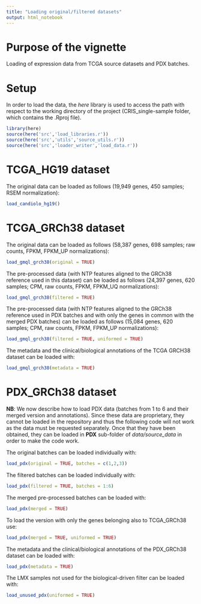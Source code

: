 ---
title: "Loading original/filtered datasets"
output: html_notebook
---

# Purpose of the vignette

Loading of expression data from TCGA source datasets and PDX batches. 

# Setup

In order to load the data, the *here* library is used to access the path with respect to the working directory of the project (CRIS_single-sample folder, which contains the .Rproj file).

```{r setup}
library(here)
source(here('src','load_libraries.r'))
source(here('src','utils','source_utils.r'))
source(here('src','loader_writer','load_data.r'))
```

# TCGA\_HG19 dataset

The original data can be loaded as follows (19,949 genes, 450 samples; RSEM normalization):

```{r load_hg19}
load_candiolo_hg19()
```

# TCGA\_GRCh38 dataset

The original data can be loaded as follows (58,387 genes, 698 samples; raw counts, FPKM, FPKM_UP normalizations):

```{r load_original}
load_gmql_grch38(original = TRUE)
```

The pre-processed data (with NTP features aligned to the GRCh38 reference used in this dataset) can be loaded as follows (24,397 genes, 620 samples; CPM, raw counts, FPKM, FPKM_UQ normalizations):

```{r load_filtered}
load_gmql_grch38(filtered = TRUE)
```

The pre-processed data (with NTP features aligned to the GRCh38 reference used in PDX batches and with only the genes in common with the merged PDX batches) can be loaded as follows (15,084 genes, 620 samples; CPM, raw counts, FPKM, FPKM_UP normalizations):

```{r load_filtered_uniformed}
load_gmql_grch38(filtered = TRUE, uniformed = TRUE)
```

The metadata and the clinical/biological annotations of the TCGA GRCH38 dataset can be loaded with:

```{r load_meta_and_annotations}
load_gmql_grch38(metadata = TRUE)
```

# PDX\_GRCh38 dataset
**NB**: We now describe how to load PDX data (batches from 1 to 6 and their merged version and annotations). Since these data are proprietary, they cannot be loaded in the repository and thus the following code will not work as the data must be requested separately. Once that they have been obtained, they can be loaded in **PDX** sub-folder of *data/source_data* in order to make the code work.

The original batches can be loaded individually with:

```{r load_original_pdx}
load_pdx(original = TRUE, batches = c(1,2,3))
```

The filtered batches can be loaded individually with:

```{r load_filtered_pdx}
load_pdx(filtered = TRUE, batches = 1:6)
```

The merged pre-processed batches can be loaded with:

```{r load_merged_pdx}
load_pdx(merged = TRUE)
```

To load the version with only the genes belonging also to TCGA\_GRCh38 use:

```{r load_merged_pdx_uniformed}
load_pdx(merged = TRUE, uniformed = TRUE)
```

The metadata and the clinical/biological annotations of the PDX\_GRCh38 dataset can be loaded with:

```{r load_meta_and_annotations_PDX}
load_pdx(metadata = TRUE)
```

The LMX samples not used for the biological-driven filter can be loaded with:

```{r load_unused_PDX}
load_unused_pdx(uniformed = TRUE)
```
